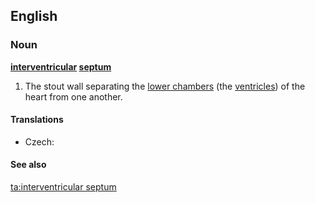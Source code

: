 ==English==
===Noun===
'''[[interventricular]] [[septum]]'''

# {{anatomy}} The stout wall separating the [[lower chamber]]s (the [[ventricle]]s) of the heart from one another.

====Translations====
{{trans-top|wall separating the lower chambers}}
* Czech: {{t-|cs|mezikomorová přepážka|f}}
{{trans-mid}}
{{trans-bottom}}

====See also====
{{pedialite}}

[[ta:interventricular septum]]